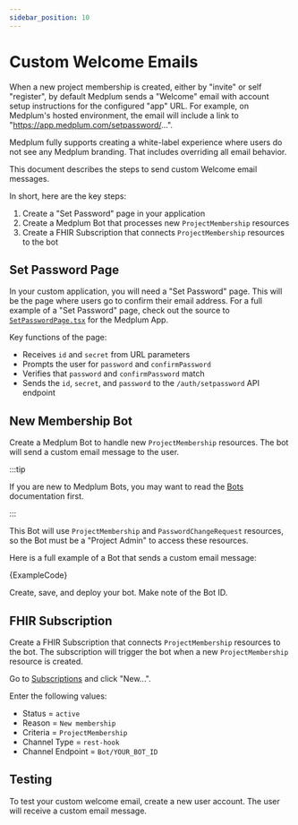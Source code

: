 ```yaml
---
sidebar_position: 10
---
```



# Custom Welcome Emails

When a new project membership is created, either by "invite" or self "register", by default Medplum sends a "Welcome" email with account setup instructions for the configured "app" URL. For example, on Medplum's hosted environment, the email will include a link to "https://app.medplum.com/setpassword/...".

Medplum fully supports creating a white-label experience where users do not see any Medplum branding. That includes overriding all email behavior.

This document describes the steps to send custom Welcome email messages.

In short, here are the key steps:

1. Create a "Set Password" page in your application
1. Create a Medplum Bot that processes new `ProjectMembership` resources
1. Create a FHIR Subscription that connects `ProjectMembership` resources to the bot

## Set Password Page

In your custom application, you will need a "Set Password" page. This will be the page where users go to confirm their email address. For a full example of a "Set Password" page, check out the source to [`SetPasswordPage.tsx`](https://github.com/medplum/medplum/blob/main/packages/app/src/SetPasswordPage.tsx) for the Medplum App.

Key functions of the page:

- Receives `id` and `secret` from URL parameters
- Prompts the user for `password` and `confirmPassword`
- Verifies that `password` and `confirmPassword` match
- Sends the `id`, `secret`, and `password` to the `/auth/setpassword` API endpoint

## New Membership Bot

Create a Medplum Bot to handle new `ProjectMembership` resources. The bot will send a custom email message to the user.

:::tip

If you are new to Medplum Bots, you may want to read the [Bots](/docs/bots) documentation first.

:::

This Bot will use `ProjectMembership` and `PasswordChangeRequest` resources, so the Bot must be a "Project Admin" to access these resources.

Here is a full example of a Bot that sends a custom email message:

<MedplumCodeBlock language="ts" selectBlocks="customWelcomeEmails" showLineNumbers>
  {ExampleCode}
</MedplumCodeBlock>

Create, save, and deploy your bot. Make note of the Bot ID.

## FHIR Subscription

Create a FHIR Subscription that connects `ProjectMembership` resources to the bot. The subscription will trigger the bot when a new `ProjectMembership` resource is created.

Go to [Subscriptions](https://app.medplum.com/Subscription) and click "New...".

Enter the following values:

- Status = `active`
- Reason = `New membership`
- Criteria = `ProjectMembership`
- Channel Type = `rest-hook`
- Channel Endpoint = `Bot/YOUR_BOT_ID`

## Testing

To test your custom welcome email, create a new user account. The user will receive a custom email message.
